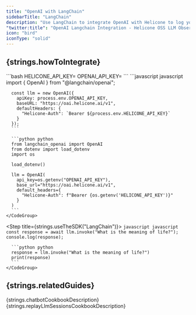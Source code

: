 ```yaml
---
title: "OpenAI with LangChain"
sidebarTitle: "LangChain"
description: "Use LangChain to integrate OpenAI with Helicone to log your OpenAI usage."
"twitter:title": "OpenAI Langchain Integration - Helicone OSS LLM Observability"
icon: "bird"
iconType: "solid"
---
```



## {strings.howToIntegrate}

<Steps>
  <Step title={strings.generateKey}>
    <div dangerouslySetInnerHTML={{ __html: strings.generateKeyInstructions }} />
  </Step>

  <Step title={strings.setApiKey}>
    ```bash
    HELICONE_API_KEY=<your-helicone-api-key>
    OPENAI_API_KEY=<your-openai-api-key>
    ```
  </Step>

  <Step title={strings.modifyBasePath}>
    <CodeGroup>
      ```javascript javascript
      import { OpenAI } from "@langchain/openai";

      const llm = new OpenAI({
        apiKey: process.env.OPENAI_API_KEY,
        baseURL: "https://oai.helicone.ai/v1",
        defaultHeaders: {
          "Helicone-Auth": `Bearer ${process.env.HELICONE_API_KEY}`
        }
      });
      ```

      ```python python
      from langchain_openai import OpenAI
      from dotenv import load_dotenv
      import os

      load_dotenv()

      llm = OpenAI(
        api_key=os.getenv("OPENAI_API_KEY"),
        base_url="https://oai.helicone.ai/v1",
        default_headers={
          "Helicone-Auth": f"Bearer {os.getenv('HELICONE_API_KEY')}"
        }
      )
      ```
    </CodeGroup>

  </Step>

  <Step title={strings.useTheSDK("LangChain")}>
    <CodeGroup>
      ```javascript javascript
      const response = await llm.invoke("What is the meaning of life?");
      console.log(response);
      ```

      ```python python
      response = llm.invoke("What is the meaning of life?")
      print(response)
      ```
    </CodeGroup>

  </Step>

  <Step title={strings.verifyInHelicone}>
    <div dangerouslySetInnerHTML={{ __html: strings.verifyInHeliconeDesciption("OpenAI") }} />
  </Step>
</Steps>

## {strings.relatedGuides}

<CardGroup cols={2}>
  <Card
    title="Building a chatbot with OpenAI structured outputs"
    icon="lightbulb"
    href="/guides/cookbooks/openai-structured-outputs"
    iconType="light"
    vertical
  >
    {strings.chatbotCookbookDescription}
  </Card>
  <Card
    title="Trace, replay, and debug LLM sessions"
    icon="arrows-rotate"
    href="/guides/cookbooks/replay-llm-sessions"
    iconType="light"
    vertical
  >
    {strings.replayLlmSessionsCookbookDescription}
  </Card>
</CardGroup>
